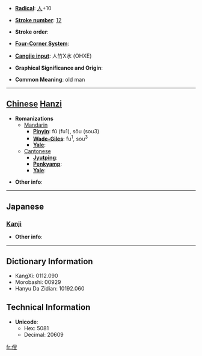 * '''[[Wiktionary:Chinese radical index| Radical]]''': [[Wiktionary:Chinese radical index 人|人]]+10

* '''[[Wiktionary:Chinese total strokes index|Stroke number]]''': [[Wiktionary:Chinese total strokes index 12|12]]

* '''Stroke order''': 

* '''[[Wiktionary:Chinese four corner index|Four-Corner System]]''': 

* '''[[Wiktionary:Chinese Cangjie index|Cangjie input]]''': 人竹X水 (OHXE)

* '''Graphical Significance and Origin''': 

* '''Common Meaning''': old man

----

== [[Chinese]] [[Hanzi]] ==

* '''Romanizations'''
** [[Mandarin]]
*** '''[[Pinyin]]''': fū (fu1), sǒu (sou3)
*** '''[[Wade-Giles]]''': fu<sup>1</sup>, sou<sup>3</sup>
*** '''[[Yale]]''': 
**[[Cantonese]]
***'''[[Jyutping]]''':
***'''[[Penkyamp]]''': 
***'''[[Yale]]''': 

* '''Other info''': 

----

==Japanese==
===[[Kanji]]===
{{kanji|on readings=[[そう]] (sō), [[す]] (su)|kun readings=[[おきな]] (okina)}}

* '''Other info''':  

----

== Dictionary Information ==

* KangXi: 0112.090
* Morobashi: 00929
* Hanyu Da Zidian: 10192.060

== Technical Information ==

* '''Unicode''':
** Hex: 5081
** Decimal: 20609

[[fr:傁]]